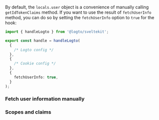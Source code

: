 

By default, the `locals.user` object is a convenience of manually calling `getIdTokenClaims` method. If you want to use the result of `fetchUserInfo` method, you can do so by setting the `fetchUserInfo` option to `true` for the hook:

```ts title="hooks.server.ts"
import { handleLogto } from '@logto/sveltekit';

export const handle = handleLogto(
  {
    /* Logto config */
  },
  {
    /* Cookie config */
  },
  {
    fetchUserInfo: true,
  }
);
```

### Fetch user information manually

<GetUserInfoApis
  getIdTokenClaimsApi="locals.logtoClient.getIdTokenClaims()"
  fetchUserInfoApi="locals.logtoClient.fetchUserInfo()"
/>

### Scopes and claims

<ScopesAndClaims />
